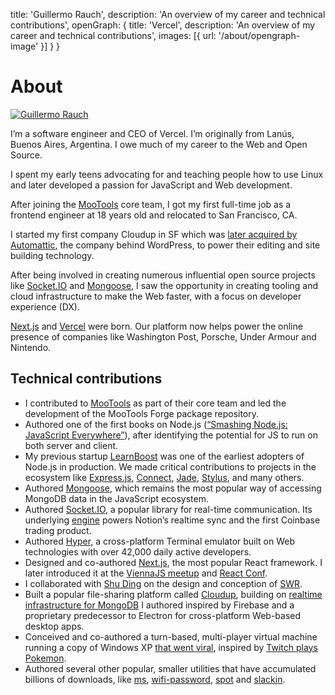 

  title: 'Guillermo Rauch',
  description: 'An overview of my career and technical contributions',
  openGraph: {
    title: 'Vercel',
    description: 'An overview of my career and technical contributions',
    images: [{ url: '/about/opengraph-image' }]
  }
}

# About

<a href="https://twitter.com/rauchg" target="_blank">
  <Image
    src={rauchgPhoto}
    alt="Guillermo Rauch"
    className="rounded-full bg-gray-100 block mt-2 mb-5 w-48 h-48 mx-auto sm:float-right sm:ml-5 sm:mb-5 object-contain object-bottom"
    priority
  />
</a>

I&rsquo;m a software engineer and CEO of Vercel. I&rsquo;m originally
from Lanús, Buenos Aires, Argentina. I owe much of my career to the Web
and Open Source.

I spent my early teens advocating for and teaching people how to use
Linux and later developed a passion for JavaScript and Web development.

After joining the [MooTools](https://en.wikipedia.org/wiki/MooTools)
core team, I got my first full-time job as a frontend engineer at 18
years old and relocated to San Francisco, CA.

I started my first company Cloudup in SF which was [later acquired by Automattic](https://techcrunch.com/2013/09/25/automattic-acquires-file-sharing-service-cloudup-to-build-faster-media-library-and-enable-co-editing/),
the company behind WordPress, to power their editing and site building
technology.

After being involved in creating numerous influential open source
projects like [Socket.IO](https://socket.io) and [Mongoose](https://mongoosejs.com),
I saw the opportunity in creating tooling and cloud infrastructure to
make the Web faster, with a focus on developer experience (DX).

[Next.js](https://nextjs.org) and [Vercel](https://vercel.com) were born. Our platform now helps power the online presence of companies
like Washington Post, Porsche, Under Armour and Nintendo.

## Technical contributions

- I contributed to [MooTools](https://en.wikipedia.org/wiki/MooTools) as part of their core team and led the development of the MooTools Forge package repository.
- Authored one of the first books on Node.js ([&ldquo;Smashing Node.js: JavaScript Everywhere&rdquo;](https://www.amazon.com/Smashing-Node-js-JavaScript-Guillermo-Rauch/dp/1119962595)), after identifying the potential for JS to run on both server and client.
- My previous startup [LearnBoost](https://learnboost.com/) was one of the earliest adopters of Node.js in production. We made critical contributions to projects in the ecosystem like [Express.js](https://expressjs.com/), [Connect](https://github.com/senchalabs/connect), [Jade](https://github.com/dscape/jade), [Stylus](https://stylus-lang.com/), and many others.
- Authored [Mongoose](https://mongoosejs.com/), which remains the most popular way of accessing MongoDB data in the JavaScript ecosystem.
- Authored [Socket.IO](https://socket.io), a popular library for real-time communication. Its underlying [engine](https://github.com/socketio/engine.io) powers Notion&rsquo;s realtime sync and the first Coinbase trading product.
- Authored [Hyper](https://github.com/vercel/hyper), a cross-platform Terminal emulator built on Web technologies with over 42,000 daily active developers.
- Designed and co-authored [Next.js](https://nextjs.org/), the most popular React framework. I later introduced it at the [ViennaJS meetup](https://www.youtube.com/watch?v=MxFfUs6sYnw) and [React Conf](https://www.youtube.com/watch?v=evaMpdSiZKk).
- I collaborated with [Shu Ding](https://shud.in/) on the design and conception of [SWR](https://swr.vercel.app/).
- Built a popular file-sharing platform called [Cloudup](https://techcrunch.com/2013/06/21/cloudup-is-a-fast-dead-simple-way-to-share-and-view-files-on-any-platform-without-the-folders/), building on [realtime infrastructure for MongoDB](https://github.com/Automattic/mydb) I authored inspired by Firebase and a proprietary predecessor to Electron for cross-platform Web-based desktop apps.
- Conceived and co-authored a turn-based, multi-player virtual machine running a copy of Windows XP [that went viral](https://www.dailydot.com/debug/windows-xp-virtual-machine/), inspired by [Twitch plays Pokemon](https://en.wikipedia.org/wiki/Twitch_Plays_Pok%C3%A9mon).
- Authored several other popular, smaller utilities that have accumulated billions of downloads, like [ms](https://github.com/vercel/ms), [wifi-password](https://github.com/rauchg/wifi-password), [spot](https://github.com/rauchg/spot) and [slackin](https://github.com/rauchg/slackin).
